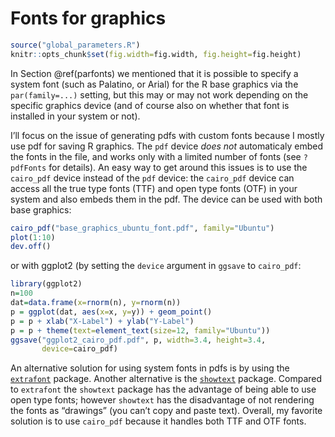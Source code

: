 # Fonts for graphics {#fonts}

```r
source("global_parameters.R")
knitr::opts_chunk$set(fig.width=fig.width, fig.height=fig.height)
```

In Section \@ref(parfonts) we mentioned that it is possible to specify a system font (such as Palatino, or Arial) for the R base graphics via the `par(family=...)` setting, but this may or may not work depending on the specific graphics device (and of course also on whether that font is installed in your system or not). 

I'll focus on the issue of generating pdfs with custom fonts because I mostly use pdf for saving R graphics. The `pdf` device *does not* automaticaly embed the fonts in the file, and works only with a limited number of fonts (see `?pdfFonts` for details). An easy way to get around this issues is to use the `cairo_pdf` device instead of the `pdf` device: the `cairo_pdf` device can access all the true type fonts (TTF) and open type fonts (OTF) in your system and also embeds them in the pdf. The device can be used with both base graphics:

```r
cairo_pdf("base_graphics_ubuntu_font.pdf", family="Ubuntu")
plot(1:10)
dev.off()
```

or with ggplot2 (by setting the `device` argument in `ggsave` to `cairo_pdf`:

```r
library(ggplot2)
n=100
dat=data.frame(x=rnorm(n), y=rnorm(n))
p = ggplot(dat, aes(x=x, y=y)) + geom_point()
p = p + xlab("X-Label") + ylab("Y-Label")
p = p + theme(text=element_text(size=12, family="Ubuntu"))
ggsave("ggplot2_cairo_pdf.pdf", p, width=3.4, height=3.4,
       device=cairo_pdf)
```

An alternative solution for using system fonts in pdfs is by using the [`extrafont`](https://cran.r-project.org/web/packages/extrafont/README.html) package. Another alternative is the [`showtext`](https://cran.rstudio.com/web/packages/showtext/index.html) package. Compared to `extrafont` the `showtext` package has the advantage of being able to use open type fonts; however `showtext` has the disadvantage of not rendering the fonts as "drawings" (you can't copy and paste text). Overall, my favorite solution is to use `cairo_pdf` because it handles both TTF and OTF fonts.



